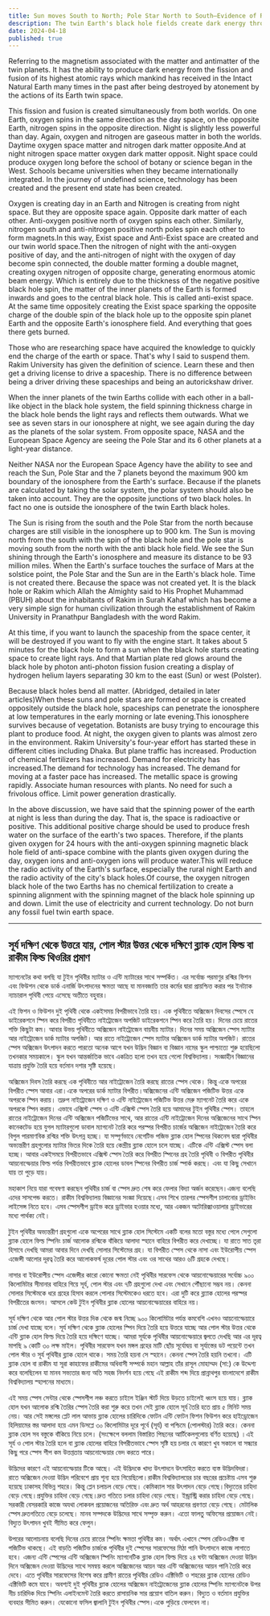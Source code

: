 ```yaml
---
title: Sun moves South to North; Pole Star North to South—Evidence of Rakim Theory.
description: The twin Earth's black hole fields create dark energy through fission and fusion. This interaction affects the atmosphere, creating day and night effects, and influences space exploration and energy.
date: 2024-04-18
published: true
---
```


Referring to the magnetism associated with the matter and antimatter of the twin planets. It has the ability to produce dark energy from the fission and fusion of its highest atomic rays which mankind has received in the Intact Natural Earth many times in the past after being destroyed by atonement by the actions of its Earth twin space.

This fission and fusion is created simultaneously from both worlds. On one Earth, oxygen spins in the same direction as the day space, on the opposite Earth, nitrogen spins in the opposite direction. Night is slightly less powerful than day. Again, oxygen and nitrogen are gaseous matter in both the worlds. Daytime oxygen space matter and nitrogen dark matter opposite.And at night nitrogen space matter oxygen dark matter opposit. Night space could produce oxygen long before the school of botany or science began in the West. Schools became universities when they became internationally integrated. In the journey of undefined science, technology has been created and the present end state has been created.

Oxygen is creating day in an Earth and Nitrogen is creating from night space. But they are opposite space again. Opposite dark matter of each other. Anti-oxygen positive north of oxygen spins each other. Similarly, nitrogen south and anti-nitrogen positive north poles spin each other to form magnets.In this way, Exist space and Anti-Exist space are created and our twin world space.Then the nitrogen of night with the anti-oxygen positive of day, and the anti-nitrogen of night with the oxygen of day become spin connected, the double matter forming a double magnet, creating oxygen nitrogen of opposite charge, generating enormous atomic beam energy. Which is entirely due to the thickness of the negative positive black hole spin, the matter of the inner planets of the Earth is formed inwards and goes to the central black hole.
This is called anti-exist space. At the same time oppositely creating the Exist space sparking the opposite charge of the double spin of the black hole up to the opposite spin planet Earth and the opposite Earth's ionosphere field. And everything that goes there gets burned.

Those who are researching space have acquired the knowledge to quickly end the charge of the earth or space. That's why I said to suspend them. Rakim University has given the definition of science. Learn these and then get a driving license to drive a spaceship. There is no difference between being a driver driving these spaceships and being an autorickshaw driver.

When the inner planets of the twin Earths collide with each other in a ball-like object in the black hole system, the field spinning thickness charge in the black hole bends the light rays and reflects them outwards. What we see as seven stars in our ionosphere at night, we see again during the day as the planets of the solar system. From opposite space, NASA and the European Space Agency are seeing the Pole Star and its 6 other planets at a light-year distance.

Neither NASA nor the European Space Agency have the ability to see and reach the Sun, Pole Star and the 7 planets beyond the maximum 900 km boundary of the ionosphere from the Earth's surface. Because if the planets are calculated by taking the solar system, the polar system should also be taken into account. They are the opposite junctions of two black holes. In fact no one is outside the ionosphere of the twin Earth black holes.

The Sun is rising from the south and the Pole Star from the north because charges are still visible in the ionosphere up to 900 km. The Sun is moving north from the south with the spin of the black hole and the pole star is moving south from the north with the anti black hole field. We see the Sun shining through the Earth's ionosphere and measure its distance to be 93 million miles. When the Earth's surface touches the surface of Mars at the solstice point, the Pole Star and the Sun are in the Earth's black hole. Time is not created there. Because the space was not created yet. It is the black hole or Rakim which Allah the Almighty said to His Prophet Muhammad (PBUH) about the inhabitants of Rakim in Surah Kahaf which has become a very simple sign for human civilization through the establishment of Rakim University in Pranathpur Bangladesh with the word Rakim.

At this time, if you want to launch the spaceship from the space center, it will be destroyed if you want to fly with the engine start. It takes about 5 minutes for the black hole to form a sun when the black hole starts creating space to create light rays. And that Martian plate red glows around the black hole by photon anti-photon fission fusion creating a display of hydrogen helium layers separating 30 km to the east (Sun) or west (Polster).

Because black holes bend all matter. (Abridged, detailed in later articles)When these suns and pole stars are formed or space is created oppositely outside the black hole, spaceships can penetrate the ionosphere at low temperatures in the early morning or late evening.This ionosphere survives because of vegetation. Botanists are busy trying to encourage this plant to produce food. At night, the oxygen given to plants was almost zero in the environment. Rakim University's four-year effort has started these in different cities including Dhaka. But plane traffic has increased. Production of chemical fertilizers has increased. Demand for electricity has increased.The demand for technology has increased. The demand for moving at a faster pace has increased. The metallic space is growing rapidly. Associate human resources with plants. No need for such a frivolous office. Limit power generation drastically.

In the above discussion, we have said that the spinning power of the earth at night is less than during the day. That is, the space is radioactive or positive. This additional positive charge should be used to produce fresh water on the surface of the earth's two spaces. Therefore, if the plants given oxygen for 24 hours with the anti-oxygen spinning magnetic black hole field of anti-space combine with the plants given oxygen during the day, oxygen ions and anti-oxygen ions will produce water.This will reduce the radio activity of the Earth's surface, especially the rural night Earth and the radio activity of the city's black holes.Of course, the oxygen nitrogen black hole of the two Earths has no chemical fertilization to create a spinning alignment with the spinning magnet of the black hole spinning up and down. Limit the use of electricity and current technology. Do not burn any fossil fuel twin earth space.

---

## সূর্য দক্ষিণ থেকে উত্তরে যায়, পোল স্টার উত্তর থেকে দক্ষিণে  ব্ল‍্যাক হোল ফিল্ড বা রাকীম ফিল্ড  থিওরির প্রমাণ

ম‍্যাগনেটের কথা বলছি যা টুইন  পৃথিবীর ম‍্যাটার ও এন্টি ম‍্যাটারের সাথে সম্পর্কিত। এর সর্বোচ্চ পরমাণুর রশ্মির ফিশন এবং ফিউশন থেকে ডার্ক এনার্জি উৎপাদনের ক্ষমতা আছে যা মানবজাতি তার কর্মের দ্বারা প্রায়শ্চিত্ত করার পর ইনট‍্যাক  ন‍্যাচারাল পৃথিবী পেয়ে এসেছে অতীতে বহুবার।

এই ফিশন ও ফিউশন দুই পৃথিবী থেকে একইসময় বিপরীভাবে তৈরি হয়। এক পৃথিবীতে অক্সিজেন দিবসের স্পেসে যে ডাইরেকশনে স্পিন করে বিপরীত পৃথিবীতে নাইট্রোজেন অপজিট ডাইরেকশনে স্পিন করে তৈরি হয়। দিনের চেয়ে রাতের শক্তি কিছুটা কম। আবার উভয় পৃথিবীতে অক্সিজেন নাইট্রোজেন বায়বীয় ম‍্যাটার। দিনের সময় অক্সিজেন স্পেস ম‍্যাটার আর নাইট্রোজেন ডার্ক ম‍্যাটার অপজিট।
আর রাতে নাইট্রোজেন স্পেস ম‍্যাটার অক্সিজেন ডার্ক ম‍্যাটার অপজিট। রাতের স্পেস অক্সিজেন উৎপাদন করতে পারতো অনেক আগে যখন উদ্ভিদ বিজ্ঞান বা বিজ্ঞান নামের স্কুল পাশ্চাত্যে শুরু হয়েছিলো তখনকার সময়কালে। স্কুল যখন আন্তর্জাতিক ভাবে একত্রিত হলো তখন হয়ে গেলো বিশ্ববিদ্যালয়। সংজ্ঞাহীন বিজ্ঞানের যাত্রায়  প্রযুক্তি তৈরি হয়ে বর্তমান দশার সৃষ্টি হয়েছে।

অক্সিজেন দিবস তৈরি করছে এক পৃথিবীতে আর নাইট্রোজেন তৈরি করছে রাতের স্পেস থেকে। কিন্তু একে অপরের বিপরীত স্পেস আবার এরা।একে অপরের ডার্ক ম‍্যাটার বিপরীত।অক্সিজেনের এন্টি অক্সিজেন পজিটিভ উত্তর একে অপরকে স্পিন করায়। তদ্রুপ নাইট্রোজেন দক্ষিণ ও এন্টি নাইট্রোজেন পজিটিভ উত্তর মেরু ম‍্যাগনেট তৈরি করে একে অপরকে স্পিন করায়। এভাবে এক্সিস্ট স্পেস ও এন্টি এক্সিস্ট স্‍পেস তৈরি হয়ে আমাদের টুইন পৃথিবীর স্পেস। তাহলে রাতের নাইট্রোজেন দিনের  এন্টি অক্সিজেন পজিটিভের সাথে, আর রাতের এন্টি নাইট্রোজেন দিনের অক্সিজেনের সাথে স্পিন কানেকটেড হয়ে যুগল ম‍্যাটারগুলো ডাবাল ম‍্যাগনেট তৈরি করে পরস্পর বিপরীত চার্জের অক্সিজেন নাইট্রোজেন তৈরি করে বিপুল পারমাণবিক রশ্মির শক্তি উৎপন্ন হচ্ছে। যা সম্পূর্ণভাবে নেগেটিভ পজিভ ব্ল‍্যাক হোল স্পিনের থিকনেস দ্বারা পৃথিবীর অভ‍্যন্তরীণ গ্রহগুলোর ম‍্যাটার ভিতর দিকে তৈরি হয়ে কেন্দ্রীয় ব্ল‍্যাক হোলে চলে যাচ্ছে। এটিকে এন্টি এক্সিস্ট স্পেস বলা হচ্ছে। আবার একইসময়ে বিপরীতভাবে এক্সিস্ট স্পেস তৈরি করে বিপরীত স্পিনের গ্রহ তৈরি পৃথিবী ও বিপরীত পৃথিবীর আয়নোস্ফেয়ার ফিল্ড পর্যন্ত বিপরীতভাবে ব্ল‍্যাক হোলের ডাবল স্পিনের বিপরীত চার্জ স্পার্ক করছে। এবং যা কিছু সেখানে যায় তা পুড়ে যায়।

মহাকাশ নিয়ে যারা গবেষণা করছেন পৃথিবীর চার্জ বা স্পেস দ্রুত শেষ করে ফেলার বিদ‍্যা অর্জন করেছেন।এজন‍্য বলেছি এদের সাসপেন্ড করতে। রাকীম বিশ্ববিদ্যালয় বিজ্ঞানের সংজ্ঞা দিয়েছে।এসব শিখে তারপর স্পেসশীপ চালানোর ড্রাইভিং লাইসেন্স নিতে হবে। এসব স্পেসশীপ ড্রাইভ করে ড্রাইভার হওয়ার মধ‍্যে, আর একজন অটোরিক্সাওয়ালার ড্রাইভারের মধ‍্যে পার্থক‍্য নেই।

টুইন পৃথিবীর অভ‍্যন্তরীণ গ্রহগুলো একে অপেরের সাথে ব্ল‍্যাক হোল সিস্টেমে একটি বলের মতো বস্তুর মধ‍্যে পেলে সেগুলো ব্ল‍্যাক হোলে ফিল্ড স্পিনিং চার্জ আলোক রশ্মিকে বাঁকিয়ে আলাদা স্হানে বাহিরে বিপরীত করে দেখাচ্ছে। যা রাতে সাত তৃরা হিসাবে দেখছি আমরা আবার দিনে দেখছি সোলার সিস্টেমের গ্রহ। যা বিপরীত স্পেস থেকে নাসা এবং ইউরোপীয় স্পেস এজেন্সী আলোর দূরত্ব তৈরি করে আলোকফর্ষ দূরের পোল স্টার এবং ওর সাথের আরও ৬টি গ্রহকে দেখছে।

নাসার বা ইউরোপীয় স্পেস এজেন্সীর কারো কোনো ক্ষমতা নেই পৃথিবীর সারফেস থেকে  আয়নোস্ফেয়ারের সর্বোচ্চ ৯০০ কিলোমিটার সীমানার বাহিরে গিয়ে সূর্য, পোল স্টার এবং ৭টি গ্রহগুলো দেখা এবং সেখানে পৌঁছানো সম্ভব নয়। কেননা সোলার সিস্টেমকে ধরে গ্রহের হিসাব করলে পোলার সিস্‍টেমকেও ধরতে হবে। এরা দুটি করে ব্ল‍্য‍্যাক হোলের পরস্পর বিপরীতের জংসন।  আসলে  কেউ টুইন পৃথিবীর  ব্ল‍্যাক  হোলের আয়নোস্ফেয়ারের বাহিরে নয়।

সূর্য দক্ষিণ থেকে আর পোল স্টার উত্তর দিক থেকে জন্ম নিচ্ছে ৯০০ কিলোমিটার পর্যন্ত  কমবেশি  এখনও আয়নোস্ফেয়ারে চার্জ দেখা যাচ্ছে বলে। সূর্য দক্ষিণ থেকে ব্ল‍্যাক হোলের স্পিন দিয়ে তৈরি হয়ে উত্তরে যাচ্ছে আর পোল স্টার উত্তর থেকে এন্টি ব্ল‍্যাক হোল ফিল্ড দিয়ে  তৈরি হয়ে দক্ষিণে যাচ্ছে। আমরা সূর্যকে পৃথিবীর  আয়নোস্ফেয়ারে জ্বলতে দেখছি আর এর দূরত্ব মাপছি ৯ কোটি ৩০ লক্ষ মাইল। পৃথিবীর সারফেস যখন মঙ্গল গ্রহের মাটি ছোঁয় সূর্যোদ্বয় বা সূর্যাস্তের ডট পয়েন্টে তখন পোল স্টার ও সূর্য পৃথিবীর ব্ল‍্যাক হোলে থাকে। সময় তৈরি হয়না সে স্হানে। কেননা স্পেস তৈরি হয়নি তখনো। এটি ব্ল‍্যাক হোল বা রাকীম যা সূরা কাহাফের রাকীমের অধিবাসী সম্পর্কে মহান আল্লাহ তাঁর রাসূল মোহাম্মদ (সা:) কে উদ্দেশ‍্য করে বলেছিলেন যা মানব সভ‍্যতার জন‍্য অতি সহজ নিদর্শন হয়ে গেছে এই রাকীম শব্দ দিয়ে প্রান্নাথপুর বাংলাদেশে রাকীম বিশ্ববিদ্যালয় স্হাপনের মাধ‍্যমে।

এই সময় স্পেস সেন্টার থেকে  স্পেসশীপ লঞ্চ করতে চাইলে ইঞ্জিন স্টার্ট দিয়ে উড়তে চাইলেই ধ্বংস হয়ে যায়। ব্ল‍্যাক হোল যখন আলোক রশ্মি তৈরির স্পেস তৈরি করা শুরু করে তখন সেই ব্ল‍্যাক হোলে সূর্য তৈরি হতে প্রায় ৫ মিনিট সময় নেয়।
আর সেই মঙ্গলের প্লেট লাল আভায় ব্ল‍্যাক হোলের চারিদিকে ফোটন এন্টি ফোটন ফিশন ফিউশন করে হাইড্রোজেন হিলিয়ামের স্তর আলাদা হয়ে এমন ডিসপ্লে ৩০ কিলোমিটার দূরে পূর্বে (সূর্য) বা পশ্চিমে (পোলস্টার) তৈরি করে। কেননা ব্ল‍্যাক হোল সব বস্তুকে বাঁকিয়ে নিয়ে চলে। (সংক্ষেপে বললাম বিস্তারিত পিছনের আর্টিকেলগুলোয় বর্ণিত হয়েছে) ।এই সূর্য ও পোল স্টার তৈরি হলে বা ব্ল‍্যাক হোলের বাহিরে বিপরীতভাবে  স্পেস সৃষ্টি হয় চলার যে কারণে খুব সকালে বা সন্ধ‍্যার কিছু পরে  স্পেস শীপ কম উত্তপ্ততায় আয়নোস্ফেয়ার ভেদ করতে পারে।

উদ্ভিদের কারণে এই আয়নোস্ফেয়ার টিকে আছে। এই উদ্ভিদকে খাদ‍্য উৎপাদনে উৎসাহিত করতে ব‍্যস্ত উদ্ভিদবিদরা। রাতে অক্সিজেন দেওয়া উদ্ভিদ পরিবেশে প্রায় শূন‍্য হয়ে গিয়েছিলো।রাকীম বিশ্ববিদ্যালয়ের চার বছরের প্রচেষ্টায় এসব শুরু হয়েছে ঢাকাসহ বিভিন্ন শহরে। কিন্তু প্লেন চলাচল বেড়ে গেছে। কেমিক‍্যাল সার উৎপাদন বেড়ে গেছে।বিদ‍্যুতের চাহিদা বেড়ে গেছে।প্রযুক্তির চাহিদা বেড়ে গেছে।দ্রুত গতিতে চলার চাহিদা বেড়ে গেছে। ইন্ড্রাস্ট্রি করার চাহিদা বেড়ে গেছে।সরকারী বেসরকারি কাজে অযথা লোকবল প্রয়োজনের অতিরিক্ত এবং দ্রুত অর্থ আহরনের প্রবণতা বেড়ে গেছে। মেটালিক স্পেস দ্রুতগতিতে বেড়ে চলেছে। মানব সম্পদকে উদ্ভিদের সাথে সম্পৃক্ত করুন। এতো ফালতু অফিসের প্রয়োজন নেই।  বিদ‍্যুত উৎপাদন খুবই সীমিত করে ফেলুন।

উপরের আলোচনায় বলেছি দিনের চেয়ে রাতের স্পিনিং ক্ষমতা পৃথিবীর কম। অর্থাৎ এখানে স্পেস রেডিওএক্টিভ বা পজিটিভ থাকছে। এই বাড়তি পজিটিভ চার্জকে পৃথিবীর দুই স্পেসের সারফেসের মিঠা পানি উৎপাদনে কাজে লাগাতে  হবে। এজন‍্য এন্টি স্পেসের এন্টি অক্সিজেন স্পিনিং ম‍্যাগনেটিক ব্ল‍্যাক হোল ফিল্ড দিয়ে ২৪ ঘন্টা অক্সিজেন দেওয়া উদ্ভিদ দিনে অক্সিজেন দেওয়া উদ্ভিদের সাথে সমন্বয় করলে অক্সিজেনের আয়ন আর এন্টি অক্সিজেনের আয়ন পানি তৈরি করে দেবে। এতে পৃথিবীর সারফেসের বিশেষ করে গ্রামীণ রাতের পৃথিবীর রেডিও এক্টিভিটি ও শহরের ব্ল‍্যাক হোলের রেডিও এক্টিভিটি কমে যাবে। অবশ‍্যই দুই পৃথিবীর ব্ল‍্যাক হোলের অক্সিজেন নাইট্রোজেনের ব্ল‍্যাক হোলের স্পিনিং ম‍্যাগনেটকে উপর নীচ চারিদিক দিয়ে স্পিনিং  এলাইনমেন্ট তৈরি করতে রাসায়নিক সার প্রয়োগ বাতিল করুন। বিদ‍্যুত ও বর্তমান প্রযুক্তির ব‍্যবহার সীমিত করুন। যেকোনো  ফসিল জ্বালানি টুইন পৃথিবীর স্পেস।একে পুড়িয়ে ফেলবেন না।
